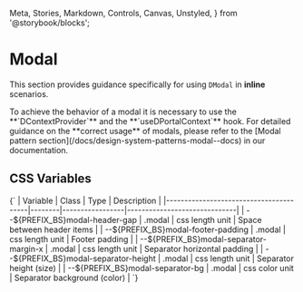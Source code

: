   Meta,
  Stories,
  Markdown,
  Controls,
  Canvas,
  Unstyled,
} from '@storybook/blocks';


<Meta of={DModalStories} />

# Modal

This section provides guidance specifically for using `DModal` in **inline** scenarios.

<Unstyled>
  <DAlert theme="warning">
    To achieve the behavior of a modal it is necessary to use the **`DContextProvider`** and the **`useDPortalContext`** hook.
    For detailed guidance on the **correct usage** of modals, please refer to the [Modal pattern section](/docs/design-system-patterns-modal--docs) in our documentation.
  </DAlert>
</Unstyled>

## CSS Variables

<Markdown>
  {`
| Variable                               | Class  | Type            | Description                  |
|----------------------------------------|--------|-----------------|------------------------------|
| --${PREFIX_BS}modal-header-gap         | .modal | css length unit | Space between header items   |
| --${PREFIX_BS}modal-footer-padding     | .modal | css length unit | Footer padding               |
| --${PREFIX_BS}modal-separator-margin-x | .modal | css length unit | Separator horizontal padding |
| --${PREFIX_BS}modal-separator-height   | .modal | css length unit | Separator height (size)      |
| --${PREFIX_BS}modal-separator-bg       | .modal | css color unit  | Separator background (color) |
  `}
</Markdown>

<Canvas of={DModalStories.Default} />
<Controls of={DModalStories.Default} />
<Stories />
